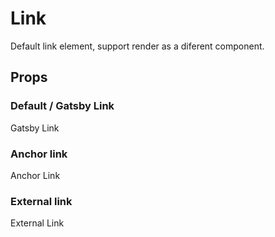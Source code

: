 
<Meta title='components/Link' component={Link} />

# Link

Default link element, support render as a diferent component.

## Props

<ArgsTable of={Link} />

### Default / Gatsby Link

<Canvas>
  <Story name='Default'>
    <Link to='/'>Gatsby Link</Link>
  </Story>
</Canvas>

### Anchor link

<Canvas>
  <Story name='Anchor link'>
    <Link to='#some-id'>Anchor Link</Link>
  </Story>
</Canvas>

### External link

<Canvas>
  <Story name='External link'>
    <Link to='https://octahedroid.com/'>External Link</Link>
  </Story>
</Canvas>

